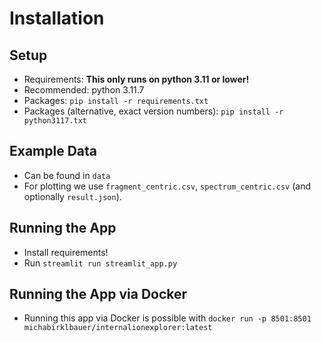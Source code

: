 # Installation

## Setup

- Requirements: **This only runs on python 3.11 or lower!**
- Recommended: python 3.11.7
- Packages: `pip install -r requirements.txt`
- Packages (alternative, exact version numbers): `pip install -r python3117.txt`

## Example Data

- Can be found in `data`
- For plotting we use `fragment_centric.csv`, `spectrum_centric.csv` (and optionally `result.json`).

## Running the App

- Install requirements!
- Run `streamlit run streamlit_app.py`

## Running the App via Docker

- Running this app via Docker is possible with `docker run -p 8501:8501 michabirklbauer/internalionexplorer:latest`
